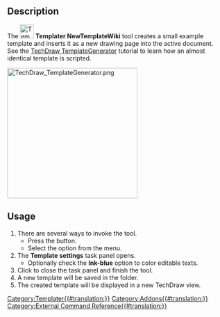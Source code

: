 {{UnfinishedDocu}}
<languages/>
<translate>

{{Docnav
|[[Templater_NewTemplateMulti|NewTemplateMulti]]
|
|[[Templater_Workbench|Templater]]
|IconL=Templater_NewTemplateMulti.svg
|IconR=
|IconC=Templater_workbench_icon.svg
}}

{{GuiCommand
|Name=Templater NewTemplateWiki
|MenuLocation=Templater → New Template Wiki
|Workbenches=[[Templater_Workbench|Templater]]
|Shortcut=
}}

==Description==

The [[Image:Templater_NewTemplateWiki.svg|32px]] '''Templater NewTemplateWiki''' tool creates a small example template and inserts it as a new drawing page into the active document. See the [[TechDraw_TemplateGenerator|TechDraw TemplateGenerator]] tutorial to learn how an almost identical template is scripted.

</translate>
[[Image:TechDraw TemplateGenerator.png|300px]]
<translate>

{{Caption|(Image borrowed from the tutorial page)}}

==Usage==

# There are several ways to invoke the tool.
#* Press the {{Button|New Template Wiki}} button.
#* Select the {{MenuCommand|Templater → New Template Wiki}} option from the menu.
# The '''Template settings''' task panel opens.
#* Optionally check the '''Ink-blue''' option to color editable texts.
# Click {{Button|Ok}} to close the task panel and finish the tool.
# A new template will be saved in the {{MenuCommand|.../Mod/Templater/Resources}} folder.
# The created template will be displayed in a new TechDraw view.

{{Docnav
|[[Templater_AuxView|AuxView]]
|[[Templater_NewTemplateWiki|NewTemplateWiki]]
|[[Templater_Workbench|Templater]]
|IconL=Templater_AuxView.svg
|IconR=Templater_NewTemplateWiki.svg
|IconC=Templater_workbench_icon.svg
}}

</translate>
[[Category:Templater{{#translation:}}]]
[[Category:Addons{{#translation:}}]]
[[Category:External Command Reference{{#translation:}}]]